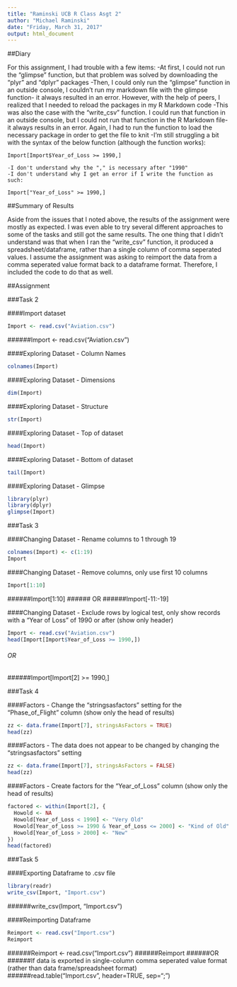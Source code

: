 ```yaml
---
title: "Raminski UCB R Class Asgt 2"
author: "Michael Raminski"
date: "Friday, March 31, 2017"
output: html_document
---
```


##Diary

For this assignment, I had trouble with a few items:
-At first, I could not run the "glimpse" function, but that problem was solved by downloading the "plyr" and "dplyr" packages
-Then, I could only run the "glimpse" function in an outside console, I couldn't run my markdown file with the glimpse function- it always resulted in an error. However, with the help of peers, I realized that I needed to reload the packages in my R Markdown code
-This was also the case with the "write_csv" function. I could run that function in an outside console, but I could not run that function in the R Markdown file- it always results in an error. Again, I had to run the function to load the necessary package in order to get the file to knit
-I'm still struggling a bit with the syntax of the below function (although the function works):

    Import[Import$Year_of_Loss >= 1990,]

    -I don't understand why the "," is necessary after "1990"
    -I don't understand why I get an error if I write the function as such:
    
    Import["Year_of_Loss" >= 1990,]
    


##Summary of Results

Aside from the issues that I noted above, the results of the assignment were mostly as expected. I was even able to try several different approaches to some of the tasks and still got the same results. The one thing that I didn't understand was that when I ran the "write_csv" function, it produced a spreadsheet/dataframe, rather than a single column of comma seperated values. I assume the assignment was asking to reimport the data from a comma seperated value format back to a dataframe format. Therefore, I included the code to do that as well. 



##Assignment

###Task 2

####Import dataset

```r
Import <- read.csv("Aviation.csv")
```
######Import <- read.csv("Aviation.csv")



####Exploring Dataset - Column Names

```r
colnames(Import)
```



####Exploring Dataset - Dimensions

```r
dim(Import)
```



####Exploring Dataset - Structure

```r
str(Import)
```



####Exploring Dataset - Top of dataset

```r
head(Import)
```



####Exploring Dataset - Bottom of dataset

```r
tail(Import)
```



####Exploring Dataset - Glimpse

```r
library(plyr)
library(dplyr)
glimpse(Import)
```



###Task 3

####Changing Dataset - Rename columns to 1 through 19

```r
colnames(Import) <- c(1:19)
Import
```



####Changing Dataset - Remove columns, only use first 10 columns

```r
Import[1:10]
```
######Import[1:10]
###### OR
######Import[-11:-19]



####Changing Dataset - Exclude rows by logical test, only show records with a "Year of Loss" of 1990 or after (show only header)

```r
Import <- read.csv("Aviation.csv")
head(Import[Import$Year_of_Loss >= 1990,])
```
###### OR
######Import[Import[2] >= 1990,]


###Task 4

####Factors - Change the "stringsasfactors" setting for the "Phase_of_Flight" column (show only the head of results)

```r
zz <- data.frame(Import[7], stringsAsFactors = TRUE)
head(zz)
```



####Factors - The data does not appear to be changed by changing the "stringsasfactors" setting

```r
zz <- data.frame(Import[7], stringsAsFactors = FALSE)
head(zz)
```



####Factors - Create factors for the "Year_of_Loss" column (show only the head of results)

```r
factored <- within(Import[2], {
  Howold <- NA
  Howold[Year_of_Loss < 1990] <- "Very Old"
  Howold[Year_of_Loss >= 1990 & Year_of_Loss <= 2000] <- "Kind of Old"
  Howold[Year_of_Loss > 2000] <- "New"
})
head(factored)
```



###Task 5

####Exporting Dataframe to .csv file 

```r
library(readr)
write_csv(Import, "Import.csv")
```
######write_csv(Import, "Import.csv")



####Reimporting Dataframe

```r
Reimport <- read.csv("Import.csv")
Reimport
```
######Reimport <- read.csv("Import.csv")
######Reimport
######OR
######If data is exported in single-column comma seperated value format (rather than data frame/spreadsheet format)
######read.table("Import.csv", header=TRUE, sep=";")
